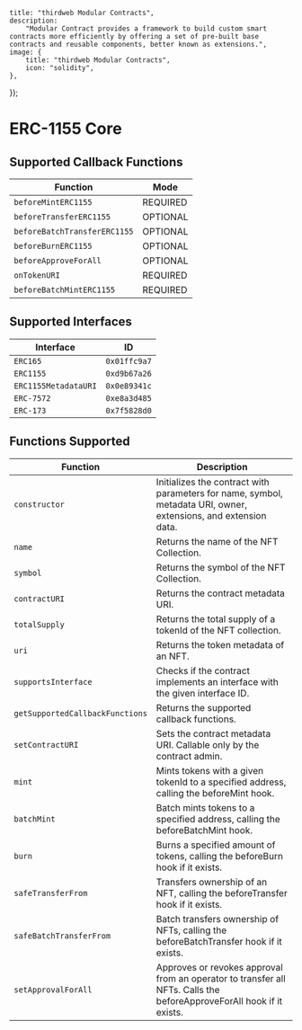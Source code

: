 
    title: "thirdweb Modular Contracts",
    description:
        "Modular Contract provides a framework to build custom smart contracts more efficiently by offering a set of pre-built base contracts and reusable components, better known as extensions.",
    image: {
        title: "thirdweb Modular Contracts",
        icon: "solidity",
    },
});

# ERC-1155 Core

## Supported Callback Functions

| Function             |      Mode      |
|----------------------|-------------|
| `beforeMintERC1155`  |  REQUIRED  |
| `beforeTransferERC1155` | OPTIONAL  |
| `beforeBatchTransferERC1155` |  OPTIONAL  |
| `beforeBurnERC1155`  | OPTIONAL  |
| `beforeApproveForAll`| OPTIONAL  |
| `onTokenURI`         | REQUIRED  |
| `beforeBatchMintERC1155` | REQUIRED  |

## Supported Interfaces

| Interface        | ID          |
|------------------|-------------|
| `ERC165`         | `0x01ffc9a7`|
| `ERC1155`        | `0xd9b67a26`|
| `ERC1155MetadataURI` | `0x0e89341c`|
| `ERC-7572`       | `0xe8a3d485`|
| `ERC-173`        | `0x7f5828d0`|

## Functions Supported

| Function                | Description                                                                 |
|-------------------------|-----------------------------------------------------------------------------|
| `constructor`           | Initializes the contract with parameters for name, symbol, metadata URI, owner, extensions, and extension data. |
| `name`                  | Returns the name of the NFT Collection.                                      |
| `symbol`                | Returns the symbol of the NFT Collection.                                    |
| `contractURI`           | Returns the contract metadata URI.                                          |
| `totalSupply`           | Returns the total supply of a tokenId of the NFT collection.                 |
| `uri`                   | Returns the token metadata of an NFT.                                        |
| `supportsInterface`     | Checks if the contract implements an interface with the given interface ID. |
| `getSupportedCallbackFunctions` | Returns the supported callback functions.                      |
| `setContractURI`        | Sets the contract metadata URI. Callable only by the contract admin.        |
| `mint`                  | Mints tokens with a given tokenId to a specified address, calling the beforeMint hook. |
| `batchMint`             | Batch mints tokens to a specified address, calling the beforeBatchMint hook. |
| `burn`                  | Burns a specified amount of tokens, calling the beforeBurn hook if it exists.|
| `safeTransferFrom`      | Transfers ownership of an NFT, calling the beforeTransfer hook if it exists.|
| `safeBatchTransferFrom` | Batch transfers ownership of NFTs, calling the beforeBatchTransfer hook if it exists. |
| `setApprovalForAll`     | Approves or revokes approval from an operator to transfer all NFTs. Calls the beforeApproveForAll hook if it exists. |

